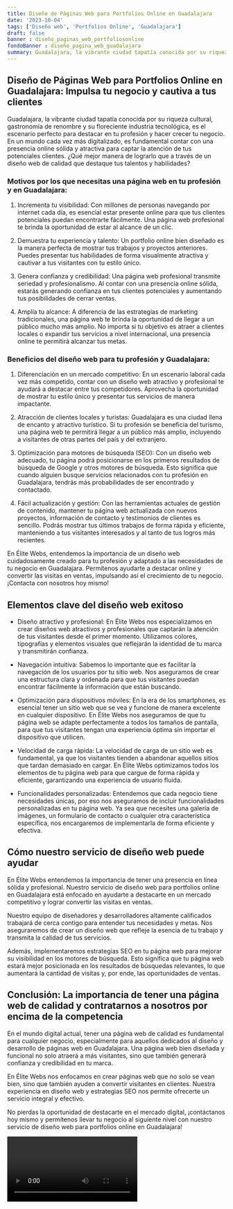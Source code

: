 ```yaml
---
title: Diseño de Páginas Web para Portfolios Online en Guadalajara
date: '2023-10-04'
tags: ['Diseño web', 'Portfolios Online', 'Guadalajara']
draft: false
banner : diseño_paginas_web_portfoliosonline
fondoBanner : diseño_pagina_web_guadalajara
summary: Guadalajara, la vibrante ciudad tapatía conocida por su riqueza cultural, gastronomía de renombre y su floreciente industria tecnológica, es el escenario perfecto para destacar en tu profesión y hacer crecer tu negocio. En un mundo cada vez más digitalizado, es fundamental contar con una presencia online sólida y atractiva para captar la atención de tus potenciales clientes. ¿Qué mejor manera de lograrlo que a través de un diseño web de calidad que destaque tus talentos y habilidades?
---
```


## Diseño de Páginas Web para Portfolios Online en Guadalajara: Impulsa tu negocio y cautiva a tus clientes

Guadalajara, la vibrante ciudad tapatía conocida por su riqueza cultural, gastronomía de renombre y su floreciente industria tecnológica, es el escenario perfecto para destacar en tu profesión y hacer crecer tu negocio. En un mundo cada vez más digitalizado, es fundamental contar con una presencia online sólida y atractiva para captar la atención de tus potenciales clientes. ¿Qué mejor manera de lograrlo que a través de un diseño web de calidad que destaque tus talentos y habilidades?

### Motivos por los que necesitas una página web en tu profesión y en Guadalajara:

1. Incrementa tu visibilidad: Con millones de personas navegando por internet cada día, es esencial estar presente online para que tus clientes potenciales puedan encontrarte fácilmente. Una página web profesional te brinda la oportunidad de estar al alcance de un clic.

2. Demuestra tu experiencia y talento: Un portfolio online bien diseñado es la manera perfecta de mostrar tus trabajos y proyectos anteriores. Puedes presentar tus habilidades de forma visualmente atractiva y cautivar a tus visitantes con tu estilo único.

3. Genera confianza y credibilidad: Una página web profesional transmite seriedad y profesionalismo. Al contar con una presencia online sólida, estarás generando confianza en tus clientes potenciales y aumentando tus posibilidades de cerrar ventas.

4. Amplía tu alcance: A diferencia de las estrategias de marketing tradicionales, una página web te brinda la oportunidad de llegar a un público mucho más amplio. No importa si tu objetivo es atraer a clientes locales o expandir tus servicios a nivel internacional, una presencia online te permitirá alcanzar tus metas.

### Beneficios del diseño web para tu profesión y Guadalajara:

1. Diferenciación en un mercado competitivo: En un escenario laboral cada vez más competido, contar con un diseño web atractivo y profesional te ayudará a destacar entre tus competidores. Aprovecha la oportunidad de mostrar tu estilo único y presentar tus servicios de manera impactante.

2. Atracción de clientes locales y turistas: Guadalajara es una ciudad llena de encanto y atractivo turístico. Si tu profesión se beneficia del turismo, una página web te permitirá llegar a un público más amplio, incluyendo a visitantes de otras partes del país y del extranjero.

3. Optimización para motores de búsqueda (SEO): Con un diseño web adecuado, tu página podrá posicionarse en los primeros resultados de búsqueda de Google y otros motores de búsqueda. Esto significa que cuando alguien busque servicios relacionados con tu profesión en Guadalajara, tendrás más probabilidades de ser encontrado y contactado.

4. Fácil actualización y gestión: Con las herramientas actuales de gestión de contenido, mantener tu página web actualizada con nuevos proyectos, información de contacto y testimonios de clientes es sencillo. Podrás mostrar tus últimos trabajos de forma rápida y eficiente, manteniendo a tus visitantes interesados y al tanto de tus logros más recientes.

En Élite Webs, entendemos la importancia de un diseño web cuidadosamente creado para tu profesión y adaptado a las necesidades de tu negocio en Guadalajara. Permítenos ayudarte a destacar online y convertir las visitas en ventas, impulsando así el crecimiento de tu negocio. ¡Contacta con nosotros hoy mismo!

<GifSeo />

<Cta />

## Elementos clave del diseño web exitoso

- Diseño atractivo y profesional: En Élite Webs nos especializamos en crear diseños web atractivos y profesionales que captarán la atención de tus visitantes desde el primer momento. Utilizamos colores, tipografías y elementos visuales que reflejarán la identidad de tu marca y transmitirán confianza.

- Navegación intuitiva: Sabemos lo importante que es facilitar la navegación de los usuarios por tu sitio web. Nos aseguramos de crear una estructura clara y ordenada para que tus visitantes puedan encontrar fácilmente la información que están buscando.

- Optimización para dispositivos móviles: En la era de los smartphones, es esencial tener un sitio web que se vea y funcione de manera excelente en cualquier dispositivo. En Élite Webs nos aseguramos de que tu página web se adapte perfectamente a todos los tamaños de pantalla, para que tus visitantes tengan una experiencia óptima sin importar el dispositivo que utilicen.

- Velocidad de carga rápida: La velocidad de carga de un sitio web es fundamental, ya que los visitantes tienden a abandonar aquellos sitios que tardan demasiado en cargar. En Élite Webs optimizamos todos los elementos de tu página web para que cargue de forma rápida y eficiente, garantizando una experiencia de usuario fluida.

- Funcionalidades personalizadas: Entendemos que cada negocio tiene necesidades únicas, por eso nos aseguramos de incluir funcionalidades personalizadas en tu página web. Ya sea que necesites una galería de imágenes, un formulario de contacto o cualquier otra característica específica, nos encargaremos de implementarla de forma eficiente y efectiva.

## Cómo nuestro servicio de diseño web puede ayudar

En Élite Webs entendemos la importancia de tener una presencia en línea sólida y profesional. Nuestro servicio de diseño web para portfolios online en Guadalajara está enfocado en ayudarte a destacarte en un mercado competitivo y lograr convertir las visitas en ventas.

Nuestro equipo de diseñadores y desarrolladores altamente calificados trabajará de cerca contigo para entender tus necesidades y metas. Nos aseguraremos de crear un diseño web que refleje la esencia de tu trabajo y transmita la calidad de tus servicios.

Además, implementaremos estrategias SEO en tu página web para mejorar su visibilidad en los motores de búsqueda. Esto significa que tu página web estará mejor posicionada en los resultados de búsquedas relevantes, lo que aumentará la cantidad de visitas y, por ende, las oportunidades de ventas.

## Conclusión: La importancia de tener una página web de calidad y contratarnos a nosotros por encima de la competencia

En el mundo digital actual, tener una página web de calidad es fundamental para cualquier negocio, especialmente para aquellos dedicados al diseño y desarrollo de páginas web en Guadalajara. Una página web bien diseñada y funcional no solo atraerá a más visitantes, sino que también generará confianza y credibilidad en tu marca.

En Élite Webs nos enfocamos en crear páginas web que no solo se vean bien, sino que también ayuden a convertir visitantes en clientes. Nuestra experiencia en diseño web y estrategias SEO nos permite ofrecerte un servicio integral y efectivo.

No pierdas la oportunidad de destacarte en el mercado digital, ¡contáctanos hoy mismo y permítenos llevar tu negocio al siguiente nivel con nuestro servicio de diseño web para portfolios online en Guadalajara!

<Video />

<CtaBot job='Portfolios Online' city='Guadalajara'/>

<Gmaps query='Guadalajara+españa+maps' />